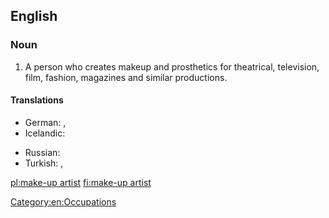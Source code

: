 {{wikipedia}}
==English==

===Noun===
{{en-noun|head=[[make-up]] [[artist]]}}

# A person who creates makeup and prosthetics for theatrical, television, film, fashion, magazines and similar productions.

====Translations====
{{trans-top|artist who creates makeup for theatrical, television, or film productions}}
* German: {{t-|de|Visagist|m}}, {{t-|de|Maskenbildner|m}}
* Icelandic: {{t-|is|sminka|f}}
{{trans-mid}}
* Russian: {{t+|ru|гримёр|m|tr=grimjór|sc=Cyrl}}
* Turkish: {{t-|tr|makyör|m}}, {{t-|tr|makyöz|f}}
{{trans-bottom}}

[[Category:en:Occupations]]

[[pl:make-up artist]]
[[fi:make-up artist]]